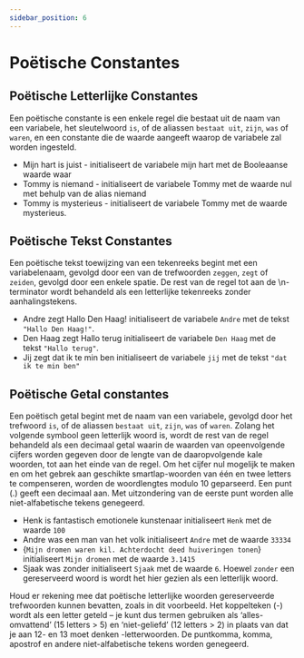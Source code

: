 ```yaml
---
sidebar_position: 6
---
```


# Poëtische Constantes

## Poëtische Letterlijke Constantes

Een poëtische constante is een enkele regel die bestaat uit de naam van een variabele, het sleutelwoord `is`, of de aliassen `bestaat uit`, `zijn`, `was` of `waren`, en een constante die de waarde aangeeft waarop de variabele zal worden ingesteld.

- <LineExample>Mijn hart is juist</LineExample> - initialiseert de variabele mijn
  hart met de Booleaanse waarde waar
- <LineExample>Tommy is niemand</LineExample> - initialiseert de variabele Tommy
  met de waarde nul met behulp van de alias niemand
- <LineExample>Tommy is mysterieus</LineExample> - initialiseert de variabele Tommy
  met de waarde mysterieus.

## Poëtische Tekst Constantes

Een poëtische tekst toewijzing van een tekenreeks begint met een variabelenaam, gevolgd door een van de trefwoorden `zeggen`, `zegt` of `zeiden`, gevolgd door een enkele spatie. De rest van de regel tot aan de \n-terminator wordt behandeld als een letterlijke tekenreeks zonder aanhalingstekens.

- <LineExample>Andre zegt Hallo Den Haag!</LineExample> initialiseert de variabele
  `Andre` met de tekst `"Hallo Den Haag!"`.
- <LineExample>Den Haag zegt Hallo terug</LineExample> initialiseert de variabele
  `Den Haag` met de tekst `"Hallo terug"`.
- <LineExample>Jij zegt dat ik te min ben</LineExample> initialiseert de variabele
  `jij` met de tekst `"dat ik te min ben"`

## Poëtische Getal constantes

Een poëtisch getal begint met de naam van een variabele, gevolgd door het trefwoord `is`, of de aliassen `bestaat uit`, `zijn`, `was` of `waren`. Zolang het volgende symbool geen letterlijk woord is, wordt de rest van de regel behandeld als een decimaal getal waarin de waarden van opeenvolgende cijfers worden gegeven door de lengte van de daaropvolgende kale woorden, tot aan het einde van de regel. Om het cijfer nul mogelijk te maken en om het gebrek aan geschikte smartlap-woorden van één en twee letters te compenseren, worden de woordlengtes modulo 10 geparseerd. Een punt (.) geeft een decimaal aan. Met uitzondering van de eerste punt worden alle niet-alfabetische tekens genegeerd.

- <LineExample>Henk is fantastisch emotionele kunstenaar</LineExample> initialiseert
  `Henk` met de waarde `100`
- <LineExample>Andre was een man van het volk</LineExample> initialiseert `Andre`
  met de waarde `33334`
- <LineExample>{`Mijn dromen waren kil. Achterdocht deed huiveringen tonen`}</LineExample> initialiseert
  `Mijn dromen` met de waarde `3.1415`
- <LineExample>Sjaak was zonder</LineExample> initialiseert `Sjaak` met de waarde
  `6`. Hoewel `zonder` een gereserveerd woord is wordt het hier gezien als een letterlijk
  woord.

Houd er rekening mee dat poëtische letterlijke woorden gereserveerde trefwoorden kunnen bevatten, zoals in dit voorbeeld.
Het koppelteken (-) wordt als een letter geteld – je kunt dus termen gebruiken als ‘alles-omvattend’ (15 letters > 5) en ‘niet-geliefd’ (12 letters > 2) in plaats van dat je aan 12- en 13 moet denken -letterwoorden.
De puntkomma, komma, apostrof en andere niet-alfabetische tekens worden genegeerd.
